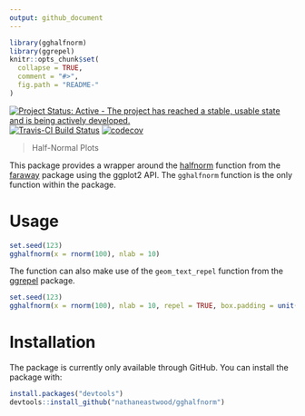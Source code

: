 ```yaml
---
output: github_document
---
```


<!-- README.md is generated from README.Rmd. Please edit that file -->

```r
library(gghalfnorm)
library(ggrepel)
knitr::opts_chunk$set(
  collapse = TRUE,
  comment = "#>",
  fig.path = "README-"
)
```

[![Project Status: Active - The project has reached a stable, usable state and is being actively developed.](http://www.repostatus.org/badges/latest/active.svg)](http://www.repostatus.org/#active) [![Travis-CI Build Status](https://travis-ci.org/nathaneastwood/gghalfnorm.svg?branch=master)](https://travis-ci.org/nathaneastwood/gghalfnorm) [![codecov](https://codecov.io/gh/nathaneastwood/gghalfnorm/branch/master/graph/badge.svg)](https://codecov.io/gh/nathaneastwood/gghalfnorm)

> Half-Normal Plots

This package provides a wrapper around the [halfnorm](https://github.com/cran/faraway/blob/master/R/faraway.R#L78) function from the [faraway](https://github.com/cran/faraway) package using the ggplot2 API. The `gghalfnorm` function is the only function within the package. 

# Usage

```r
set.seed(123)
gghalfnorm(x = rnorm(100), nlab = 10)
```

The function can also make use of the `geom_text_repel` function from the [ggrepel](https://github.com/slowkow/ggrepel) package.

```r
set.seed(123)
gghalfnorm(x = rnorm(100), nlab = 10, repel = TRUE, box.padding = unit(1, "lines"))
```

# Installation

The package is currently only available through GitHub. You can install the package with:

```r
install.packages("devtools")
devtools::install_github("nathaneastwood/gghalfnorm")
```
